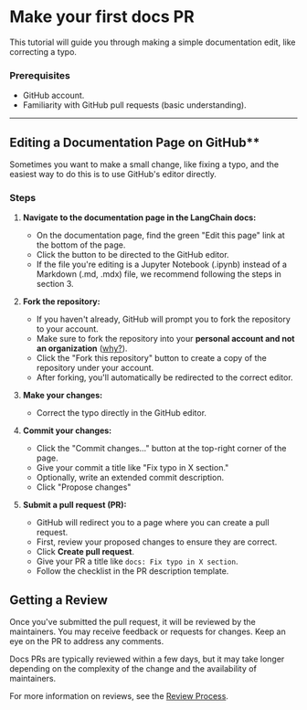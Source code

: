 # Make your first docs PR

This tutorial will guide you through making a simple documentation edit, like correcting a typo.

### **Prerequisites**
- GitHub account.
- Familiarity with GitHub pull requests (basic understanding).

---

## Editing a Documentation Page on GitHub**

Sometimes you want to make a small change, like fixing a typo, and the easiest way to do this is to use GitHub's editor directly.

### **Steps**

1. **Navigate to the documentation page in the LangChain docs:**
   - On the documentation page, find the green "Edit this page" link at the bottom of the page.
   - Click the button to be directed to the GitHub editor.
   - If the file you're editing is a Jupyter Notebook (.ipynb) instead of a Markdown (.md, .mdx)
        file, we recommend following the steps in section 3.

2. **Fork the repository:**
   - If you haven't already, GitHub will prompt you to fork the repository to your account.
   - Make sure to fork the repository into your **personal account and not an organization** ([why?](../reference/faq.mdx#how-do-i-allow-maintainers-to-edit-my-pr)).
   - Click the "Fork this repository" button to create a copy of the repository under your account.
   - After forking, you'll automatically be redirected to the correct editor.

3. **Make your changes:**
   - Correct the typo directly in the GitHub editor.

4. **Commit your changes:**
   - Click the "Commit changes..." button at the top-right corner of the page.
   - Give your commit a title like "Fix typo in X section."
   - Optionally, write an extended commit description.
   - Click "Propose changes"

5. **Submit a pull request (PR):**
   - GitHub will redirect you to a page where you can create a pull request.
   - First, review your proposed changes to ensure they are correct.
   - Click **Create pull request**.
   - Give your PR a title like `docs: Fix typo in X section`.
   - Follow the checklist in the PR description template.

## Getting a Review

Once you've submitted the pull request, it will be reviewed by the maintainers. You may receive feedback or requests for changes. Keep an eye on the PR to address any comments.

Docs PRs are typically reviewed within a few days, but it may take longer depending on the complexity of the change and the availability of maintainers.

For more information on reviews, see the [Review Process](../reference/review_process.mdx).
